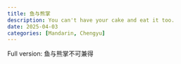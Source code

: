 ```yaml
---
title: 鱼与熊掌
description: You can't have your cake and eat it too.
date: 2025-04-03
categories: [Mandarin, Chengyu]
---
```


Full version: 鱼与熊掌不可兼得